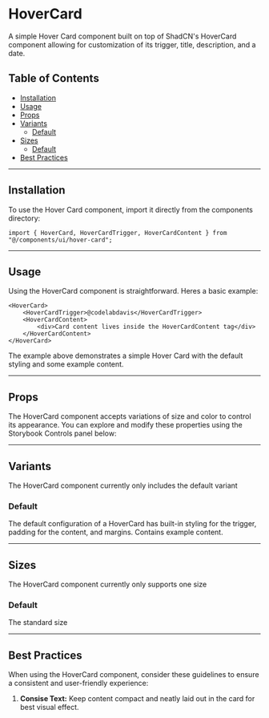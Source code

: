 
<Meta of={HoverCardStories} />

# HoverCard

A simple Hover Card component built on top of ShadCN's HoverCard component allowing for customization of its trigger, title, description, and a date.

## Table of Contents
- [Installation](#installation)
- [Usage](#usage)
- [Props](#props)
- [Variants](#variants)
    - [Default](#default)
- [Sizes](#sizes)
    - [Default](#default)
- [Best Practices](#best-practices)

---

## Installation

To use the Hover Card component, import it directly from the components directory:

```tsx
import { HoverCard, HoverCardTrigger, HoverCardContent } from "@/components/ui/hover-card";
```

---

## Usage

Using the HoverCard component is straightforward. Heres a basic example:

```tsx
<HoverCard>
    <HoverCardTrigger>@codelabdavis</HoverCardTrigger>
    <HoverCardContent>
        <div>Card content lives inside the HoverCardContent tag</div>
    </HoverCardContent>
</HoverCard>
```

<Primary />

The example above demonstrates a simple Hover Card with the default styling and some example content.

---

## Props

The HoverCard component accepts variations of size and color to control its appearance. You can explore and modify these properties using the Storybook Controls panel below:

<Controls />

---

## Variants

The HoverCard component currently only includes the default variant

### Default

The default configuration of a HoverCard has built-in styling for the trigger, padding for the content, and margins. Contains example content.

<Story of={HoverCardStories.Default}/>

---

## Sizes

The HoverCard component currently only supports one size

### Default

The standard size

<Story of={HoverCardStories.Default}/>

---

## Best Practices

When using the HoverCard component, consider these guidelines to ensure a consistent and user-friendly experience:

1. **Consise Text:** Keep content compact and neatly laid out in the card for best visual effect.
